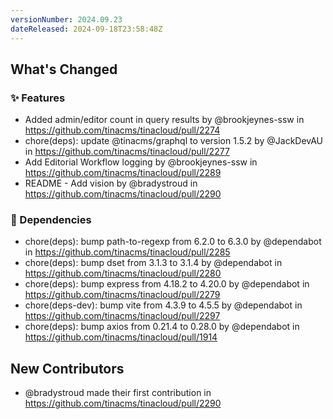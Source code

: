 ```yaml
---
versionNumber: 2024.09.23
dateReleased: 2024-09-18T23:58:48Z
---
```


## What's Changed
### ✨ Features
* Added admin/editor count in query results by @brookjeynes-ssw in https://github.com/tinacms/tinacloud/pull/2274
* chore(deps): update @tinacms/graphql to version 1.5.2 by @JackDevAU in https://github.com/tinacms/tinacloud/pull/2277
* Add Editorial Workflow logging by @brookjeynes-ssw in https://github.com/tinacms/tinacloud/pull/2289
* README - Add vision by @bradystroud in https://github.com/tinacms/tinacloud/pull/2290
### 👒 Dependencies
* chore(deps): bump path-to-regexp from 6.2.0 to 6.3.0 by @dependabot in https://github.com/tinacms/tinacloud/pull/2285
* chore(deps): bump dset from 3.1.3 to 3.1.4 by @dependabot in https://github.com/tinacms/tinacloud/pull/2280
* chore(deps): bump express from 4.18.2 to 4.20.0 by @dependabot in https://github.com/tinacms/tinacloud/pull/2279
* chore(deps-dev): bump vite from 4.3.9 to 4.5.5 by @dependabot in https://github.com/tinacms/tinacloud/pull/2297
* chore(deps): bump axios from 0.21.4 to 0.28.0 by @dependabot in https://github.com/tinacms/tinacloud/pull/1914

## New Contributors
* @bradystroud made their first contribution in https://github.com/tinacms/tinacloud/pull/2290


